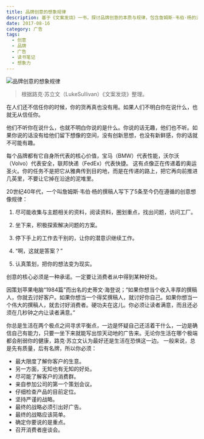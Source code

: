 ```yaml
---
title: 品牌创意的想象规律
description: 基于《文案发烧》一书，探讨品牌创意的本质与规律，包含詹姆斯·韦伯·杨的五条创意想象规律以及品牌建设的核心原则
date: 2017-08-16
category: 广告
tags:
  - 创意
  - 品牌
  - 广告
  - 读书笔记
  - 想象力
---
```


![品牌创意的想象规律](https://img.dava.cc/img/品牌创意的想象规律.png)

> 根据路克·苏立文（LukeSullivan）《文案发烧》整理。

在人们还不信任你的时候，你的货再真也没有用。如果人们不明白你在说什么，也就无从信任你。

他们不听你在说什么，也就不明白你说的是什么。你说的话无趣，他们也不听。如果你说的话没有给他们留下想像的空间，没有创新思想，也没有新鲜感，你的话就不可能有趣。

每个品牌都有它自身所代表的核心价值，宝马（BMW）代表性能，沃尔沃（Volvo）代表安全，联邦快递（FedEx）代表快捷。 这有点像正在传递着的奥运圣火。你的任务不是把它从雅典传到目的地，而是在传递的路上，把它再向前推进几英里，不要让它掉在沿途的泥堆里。

20世纪40年代，一个叫詹姆斯·韦伯·杨的撰稿人写下了5条至今仍在遵循的创意想像规律：

1. 尽可能收集与主题相关的资料，阅读资料，圈划重点，找出问题，访问工厂。

2. 坐下来，积极探索解决问题的方案。

3. 停下手上的工作去干别的，让你的潜意识继续工作。

4. “啊，这就是答案？”

5. 认真策划，把你的想法变为现实。

创意的核心必须是一种承诺。一定要让消费者从中得到某种好处。

因策划苹果电脑“1984篇”而出名的史蒂文·海登说；“如果你想当个收入丰厚的撰稿人，你就去讨好客户。如果你想当一个得奖撰稿人，就讨好你自己。如果你想当一个伟大的撰稿人，就去讨好消费者。硬功夫在这儿。你必须让读者满意，而且还必须在几秒钟之内让读者满意。”

你总是生活在两个极点之间寻求平衡点，一边是怀疑自己还活着干什么，一边是确信自己有能力，只要一坐下来就能写出惊天动地的广告来。无论你生活在哪个极端都会削弱你的健康，路克·苏立文认为最好还是生活在恐惧这一边。 一般来说，总是先有质量，后有名牌，所以你必须：

- 最大限度了解你客户的生意。
- 另一方面，无知也有无知的好处。
- 尽可能了解客户的消费群。
- 亲自参加公司的第一个策划会议。
- 仔细检查产品的目前定位。
- 坚持严谨的战略。
- 最终的战略必须引出好广告。
- 最终的战略应该简单。
- 确定你要说的是重点。
- 召开消费者座谈会。
